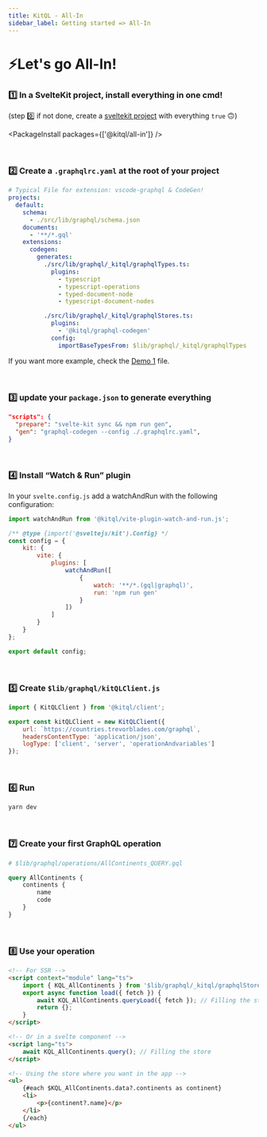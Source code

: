 ---
title: KitQL - All-In
sidebar_label: Getting started => All-In
---

# ⚡Let's go All-In!

### 1️⃣ In a SvelteKit project, install everything in one cmd!

(step 0️⃣ if not done, create a [sveltekit project](https://kit.svelte.dev/) with everything `true` 🙃)

<PackageInstall packages={['@kitql/all-in']} />

<p>&nbsp;</p>

### 2️⃣ Create a `.graphqlrc.yaml` at the root of your project

```yaml
# Typical File for extension: vscode-graphql & CodeGen!
projects:
  default:
    schema:
      - ./src/lib/graphql/schema.json
    documents:
      - '**/*.gql'
	extensions:
      codegen:
        generates:
          ./src/lib/graphql/_kitql/graphqlTypes.ts:
            plugins:
              - typescript
              - typescript-operations
              - typed-document-node
              - typescript-document-nodes

          ./src/lib/graphql/_kitql/graphqlStores.ts:
            plugins:
              - '@kitql/graphql-codegen'
            config:
              importBaseTypesFrom: $lib/graphql/_kitql/graphqlTypes
```

If you want more example, check the [Demo 1](https://raw.githubusercontent.com/jycouet/kitql/main/examples/demo1/.graphqlrc.yaml) file.

<p>&nbsp;</p>

### 3️⃣ update your `package.json` to generate everything

```json
"scripts": {
  "prepare": "svelte-kit sync && npm run gen",
  "gen": "graphql-codegen --config ./.graphqlrc.yaml",
}
```

<p>&nbsp;</p>

### 4️⃣ Install “Watch & Run” plugin

In your `svelte.config.js` add a watchAndRun with the following configuration:

```js
import watchAndRun from '@kitql/vite-plugin-watch-and-run.js';

/** @type {import('@sveltejs/kit').Config} */
const config = {
	kit: {
		vite: {
			plugins: [
				watchAndRun([
					{
						watch: '**/*.(gql|graphql)',
						run: 'npm run gen'
					}
				])
			]
		}
	}
};

export default config;
```

<p>&nbsp;</p>

### 5️⃣ Create `$lib/graphql/kitQLClient.js`

```js
import { KitQLClient } from '@kitql/client';

export const kitQLClient = new KitQLClient({
	url: `https://countries.trevorblades.com/graphql`,
	headersContentType: 'application/json',
	logType: ['client', 'server', 'operationAndvariables']
});
```

<p>&nbsp;</p>

### 6️⃣ Run

```bash
yarn dev
```

<p>&nbsp;</p>

### 7️⃣ Create your first GraphQL operation

```graphql
# $lib/graphql/operations/AllContinents_QUERY.gql

query AllContinents {
	continents {
		name
		code
	}
}
```

<p>&nbsp;</p>

### 8️⃣ Use your operation

```html
<!-- For SSR -->
<script context="module" lang="ts">
	import { KQL_AllContinents } from '$lib/graphql/_kitql/graphqlStores';
	export async function load({ fetch }) {
		await KQL_AllContinents.queryLoad({ fetch }); // Filling the store
		return {};
	}
</script>

<!-- Or in a svelte component -->
<script lang="ts">
	await KQL_AllContinents.query(); // Filling the store
</script>

<!-- Using the store where you want in the app -->
<ul>
	{#each $KQL_AllContinents.data?.continents as continent}
	<li>
		<p>{continent?.name}</p>
	</li>
	{/each}
</ul>
```
